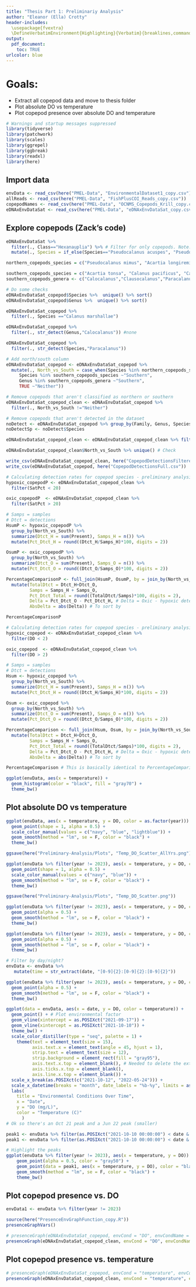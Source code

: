 ```yaml
---
title: "Thesis Part 1: Preliminariy Analysis"
author: "Eleanor (Ella) Crotty"
header-includes:
  \usepackage{fvextra}
  \DefineVerbatimEnvironment{Highlighting}{Verbatim}{breaklines,commandchars=\\\{\}}
output:
  pdf_document:
    toc: TRUE
urlcolor: blue
---
```


# Goals: 

- Extract all copepod data and move to thesis folder
- Plot absolute DO vs temperature
- Plot copepod presence over absolute DO and temperature

```r
# Warnings and startup messages suppressed
library(tidyverse)
library(patchwork)
library(scales)
library(ggrepel)
library(ggbreak)
library(readxl)
library(here)
```

## Import data
```r
envData <- read_csv(here("PMEL-Data", "EnvironmentalDataset1_copy.csv"))
allReads <- read_csv(here("PMEL-Data", "FishPlusCOI_Reads_copy.csv"))
copepodNames <- read_csv(here("PMEL-Data", "OCNMS_Copepods_Krill_copy.csv"))
eDNAxEnvDataSat <- read_csv(here("PMEL-Data", "eDNAxEnvDataSat_copy.csv")) 
```


## Explore copepods (Zack's code)

```r
eDNAxEnvDataSat %>%
  filter(., Class=="Hexanauplia") %>% # Filter for only copepods. Note: JV is using an outdated classification here, but it's useful to us
  mutate(., Species = if_else(Species=="Pseudocalanus acuspes", "Pseudocalanus mimus", Species)) -> eDNAxEnvDataSat_copepod # P. mimus was misclassified as P. acuspes, but after doing a BLAST search we realised it was P. mimus

northern_copepods_species = c("Pseudocalanus mimus", "Acartia longiremis",  "Calanus marshallae") # yummy salmon food, cold water

southern_copepods_species = c("Acartia tonsa", "Calanus pacificus", "Calocalanus spp.", "Clausocalanus spp.", "Clausocalanus parapergens", "Clausocalanus pergens", "Corycaeus anglicus", "Ctenocalanus vanus", "Mesocalanus tenuicornis",  "Paracalanus spp.", "Paracalanus sp. C AC-2013") # warm water
southern_copepods_genera <- c("Calocalanus","Clausocalanus","Paracalanus")

# Do some checks
eDNAxEnvDataSat_copepod$Species %>%  unique() %>% sort()
eDNAxEnvDataSat_copepod$Genus %>%  unique() %>% sort() 

eDNAxEnvDataSat_copepod %>%
  filter(., Species =="Calanus marshallae")

eDNAxEnvDataSat_copepod %>%
  filter(., str_detect(Genus,"Calocalanus")) #none

eDNAxEnvDataSat_copepod %>%
  filter(., str_detect(Species,"Paracalanus"))

# Add north/south column
eDNAxEnvDataSat_copepod <- eDNAxEnvDataSat_copepod %>%
  mutate(., North_vs_South = case_when(Species %in% northern_copepods_species ~"Northern",
     Species %in% southern_copepods_species ~"Southern",
     Genus %in% southern_copepods_genera ~"Southern",
     TRUE ~"Neither")) 

# Remove copepods that aren't classified as northern or southern
eDNAxEnvDataSat_copepod_clean <- eDNAxEnvDataSat_copepod %>%
  filter(., North_vs_South !="Neither")

# Remove copepods that aren't detected in the dataset 
noDetect <- eDNAxEnvDataSat_copepod %>% group_by(Family, Genus, Species) %>% summarize(n = sum(Present)) %>% filter(n == 0)
noDetectSp <- noDetect$Species

eDNAxEnvDataSat_copepod_clean <- eDNAxEnvDataSat_copepod_clean %>% filter(! Species %in% noDetectSp)

eDNAxEnvDataSat_copepod_clean$North_vs_South %>% unique() # Check

write_csv(eDNAxEnvDataSat_copepod_clean, here("CopepodDetectionsFiltered.csv"))
write_csv(eDNAxEnvDataSat_copepod, here("CopepodDetectionsFull.csv"))
```


```r
# Calculating detection rates for copepod species - preliminary analysis based on oxygen saturation
hypoxic_copepodP <- eDNAxEnvDataSat_copepod_clean %>%
  filter(SatPct < 20)

oxic_copepodP  <- eDNAxEnvDataSat_copepod_clean %>%
  filter(SatPct > 20)

# Samps = samples
# Dtct = detections
HsumP <- hypoxic_copepodP %>%
  group_by(North_vs_South) %>%
  summarize(Dtct_H = sum(Present), Samps_H = n()) %>%
  mutate(Pct_Dtct_H = round((Dtct_H/Samps_H)*100, digits = 2))

OsumP <- oxic_copepodP %>%
  group_by(North_vs_South) %>%
  summarize(Dtct_O = sum(Present), Samps_O = n()) %>%
  mutate(Pct_Dtct_O = round((Dtct_O/Samps_O)*100, digits = 2))

PercentageComparisonP <- full_join(HsumP, OsumP, by = join_by(North_vs_South)) %>%
  mutate(TotalDtct = Dtct_H+Dtct_O,
         Samps = Samps_H + Samps_O,
         Pct_Dtct_Total = round((TotalDtct/Samps)*100, digits = 2),
         Delta = Pct_Dtct_O - Pct_Dtct_H, # Delta = Oxic - hypoxic detection percentages
         AbsDelta = abs(Delta)) # To sort by

PercentageComparisonP
```

```r
# Calculating detection rates for copepod species - preliminary analysis based on absolute DO
hypoxic_copepod <- eDNAxEnvDataSat_copepod_clean %>%
  filter(DO < 2)

oxic_copepod  <- eDNAxEnvDataSat_copepod_clean %>%
  filter(DO > 2)

# Samps = samples
# Dtct = detections
Hsum <- hypoxic_copepod %>%
  group_by(North_vs_South) %>%
  summarize(Dtct_H = sum(Present), Samps_H = n()) %>%
  mutate(Pct_Dtct_H = round((Dtct_H/Samps_H)*100, digits = 2))

Osum <- oxic_copepod %>%
  group_by(North_vs_South) %>%
  summarize(Dtct_O = sum(Present), Samps_O = n()) %>%
  mutate(Pct_Dtct_O = round((Dtct_O/Samps_O)*100, digits = 2))

PercentageComparison <- full_join(Hsum, Osum, by = join_by(North_vs_South)) %>%
  mutate(TotalDtct = Dtct_H+Dtct_O,
         Samps = Samps_H + Samps_O,
         Pct_Dtct_Total = round((TotalDtct/Samps)*100, digits = 2),
         Delta = Pct_Dtct_O - Pct_Dtct_H, # Delta = Oxic - hypoxic detection percentages
         AbsDelta = abs(Delta)) # To sort by

PercentageComparison # This is basically identical to PercentageComparisonP, but the thresholds of 2 and 20 hit approximately the same data points. The temperature is relatively constant throughout this dataset, and the density is pretty constant since it's at constant depth, so it isn't particularly weird that they're so highly correlated.

ggplot(envData, aes(x = temperature)) +
  geom_histogram(color = "black", fill = "gray70") +
  theme_bw()
```

## Plot absolute DO vs temperature
```r
ggplot(envData, aes(x = temperature, y = DO, color = as.factor(year))) + 
  geom_point(shape = 1, alpha = 0.5) +
  scale_color_manual(values = c("navy", "blue", "lightblue")) +
  geom_smooth(method = "lm", se = F, color = "black") +
  theme_bw()

ggsave(here("Preliminary-Analysis/Plots", "Temp_DO_Scatter_AllYrs.png"))

ggplot(envData %>% filter(year != 2023), aes(x = temperature, y = DO, color = as.factor(year))) + 
  geom_point(shape = 1, alpha = 0.5) +
  scale_color_manual(values = c("navy", "blue")) +
  geom_smooth(method = "lm", se = F, color = "black") +
  theme_bw()

ggsave(here("Preliminary-Analysis/Plots", "Temp_DO_Scatter.png"))

ggplot(envData %>% filter(year != 2023), aes(x = temperature, y = DO, color = as.factor(month(date)))) + 
  geom_point(alpha = 0.5) +
  geom_smooth(method = "lm", se = F, color = "black") +
  theme_bw()

ggplot(envData %>% filter(year != 2023), aes(x = temperature, y = DO, color = date)) + 
  geom_point(alpha = 0.5) +
  geom_smooth(method = "lm", se = F, color = "black") +
  theme_bw()

# Filter by day/night?
envData <- envData %>%
   mutate(time = str_extract(date, "[0-9]{2}:[0-9]{2}:[0-9]{2}"))

ggplot(envData %>% filter(year != 2023), aes(x = temperature, y = DO, color = hour(date))) + 
  geom_point(alpha = 0.5) +
  geom_smooth(method = "lm", se = F, color = "black") +
  theme_bw()
```

```r
ggplot(data = envData, aes(x = date, y = DO, color = temperature)) +
  geom_point() + # Plot environmental factor
  geom_vline(xintercept = as.POSIXct("2021-09-17")) +
  geom_vline(xintercept = as.POSIXct("2021-10-10")) +
  theme_bw() +
  scale_color_distiller(type = "seq", palette = 1) +
    theme(text = element_text(size = 15), 
          axis.text.x = element_text(angle = 45, hjust = 1), 
          strip.text = element_text(size = 12), 
          strip.background = element_rect(fill = "gray95"),
          axis.text.x.top = element_blank(), # Needed to delete the extra axis created by ggbreak
          axis.ticks.x.top = element_blank(),
          axis.line.x.top = element_blank()) +
  scale_x_break(as.POSIXct(c("2021-10-12", "2022-05-24"))) +
  scale_x_datetime(breaks = "month", date_labels = "%b-%y", limits = as.POSIXct(c("2021-06-08", "2022-09-21"))) + # For whatever reason it was extending into 2023. Not figuring out the root cause today.
  labs(
    title = "Environmental Conditions Over Time", 
    x = "Date", 
    y = "DO (mg/L)",
    color = "Temperature (C)"
      )
# Ok so there's an Oct 21 peak and a Jun 22 peak (smaller)

peak1 <- envData %>% filter(as.POSIXct("2021-10-10 00:00:00") < date & date > as.POSIXct("2021-09-17 00:00:00"))
peak1 <- envData %>% filter(as.POSIXct("2021-10-10 00:00:00") < date & date > as.POSIXct("2021-09-17 00:00:00"))

# Highlight the peaks
ggplot(envData %>% filter(year != 2023), aes(x = temperature, y = DO)) + 
    geom_point(alpha = 0.5, color = "gray50") +
    geom_point(data = peak1, aes(x = temperature, y = DO), color = "black") +
    geom_smooth(method = "lm", se = F, color = "black") +
    theme_bw()
```


## Plot copepod presence vs. DO
```r
envData1 <- envData %>% filter(year != 2023)
```

```r
source(here("PresenceEnvGraphFunction_copy.R"))
presenceGraphVars()
```

```r
# presenceGraph(eDNAxEnvDataSat_copepod, envCond = "DO", envCondName = "Oxygen", thresholdLvl = 2, hypoxicdots = F, heightpx = 1500, widthpx = 3000, ylab = "Dissolved Oxygen (mg/L)", filepath = here("Preliminary-Analysis/Plots"))
presenceGraph(eDNAxEnvDataSat_copepod_clean, envCond = "DO", envCondName = "Oxygen", thresholdLvl = 2, hypoxicdots = F, heightpx = 1500, widthpx = 3000, ylab = "Dissolved Oxygen (mg/L)", filepath = here("Preliminary-Analysis/CleanPlots"))
```


## Plot copepod presence vs. temperature

```r
# presenceGraph(eDNAxEnvDataSat_copepod, envCond = "temperature", envCondName = "Temperature", threshold = F, hypoxicdots = F, heightpx = 1500, widthpx = 3000, ylab = "Temperature (C)", labelLoc = NA, filepath = here("Preliminary-Analysis/Plots"))
presenceGraph(eDNAxEnvDataSat_copepod_clean, envCond = "temperature", envCondName = "Temperature", threshold = F, hypoxicdots = F, heightpx = 1500, widthpx = 3000, ylab = "Temperature (C)", labelLoc = NA, filepath = here("Preliminary-Analysis/CleanPlots"))
```

